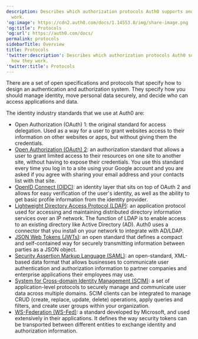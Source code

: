 ```yaml
---
description: Describes which authorization protocols Auth0 supports and how they
  work.
'og:image': https://cdn2.auth0.com/docs/1.14553.0/img/share-image.png
'og:title': Protocols
'og:url': https://auth0.com/docs/
permalink: protocols
sidebarTitle: Overview
title: Protocols
'twitter:description': Describes which authorization protocols Auth0 supports and
  how they work.
'twitter:title': Protocols
---
```

There are a set of open specifications and protocols that specify how to design an authentication and authorization system. They specify how you should manage identity, move personal data securely, and decide who can access applications and data.

The identity industry standards that we use at Auth0 are:

* Open Authorization (<Tooltip tip="OAuth 2.0: Authorization framework that defines authorization protocols and workflows." cta="View Glossary" href="/glossary?term=OAuth">OAuth</Tooltip>) 1: the original standard for access delegation. Used as a way for a user to grant websites access to their information on other websites or apps, but without giving them the credentials.
* [Open Authorization (OAuth) 2](/authenticate/protocols/oauth): an authorization standard that allows a user to grant limited access to their resources on one site to another site, without having to expose their credentials. You use this standard every time you log in to a site using your Google account and you are asked if you agree with sharing your email address and your contacts list with that site.
* [OpenID Connect (OIDC)](/authenticate/protocols/openid-connect-protocol): an identity layer that sits on top of OAuth 2 and allows for easy verification of the user's identity, as well as the ability to get basic profile information from the <Tooltip tip="Identity Provider (IdP): Service that stores and manages digital identities." cta="View Glossary" href="/glossary?term=identity+provider">identity provider</Tooltip>.
* [Lightweight Directory Access Protocol (LDAP)](/authenticate/identity-providers/enterprise-identity-providers/active-directory-ldap/ad-ldap-connector): an application protocol used for accessing and maintaining distributed directory information services over an IP network. The function of LDAP is to enable access to an existing directory like Active Directory (AD). Auth0 uses a connector that you install on your network to integrate with AD/LDAP.
* [JSON Web Tokens (JWTs)](/secure/tokens/json-web-tokens): an open standard that defines a compact and self-contained way for securely transmitting information between parties as a JSON object.
* [Security Assertion Markup Language (SAML)](/authenticate/protocols/saml/saml-configuration): an open-standard, XML-based data format that allows businesses to communicate user authentication and authorization information to partner companies and enterprise applications their employees may use.
* [System for Cross-domain Identity Management (SCIM)](/authenticate/protocols/scim): a set of application-level protocols to securely manage and communicate user data across multiple domains. SCIM clients can be integrated to manage CRUD (create, replace, update, delete) operations, apply queries and filters, and create user groups within your organization.
* [WS-Federation (WS-Fed)](/authenticate/protocols/ws-fed-protocol): a standard developed by Microsoft, and used extensively in their applications. It defines the way <Tooltip tip="Security Token: Digitally-signed artifact used to prove that the user was successfully authenticated." cta="View Glossary" href="/glossary?term=security+tokens">security tokens</Tooltip> can be transported between different entities to exchange identity and authorization information.